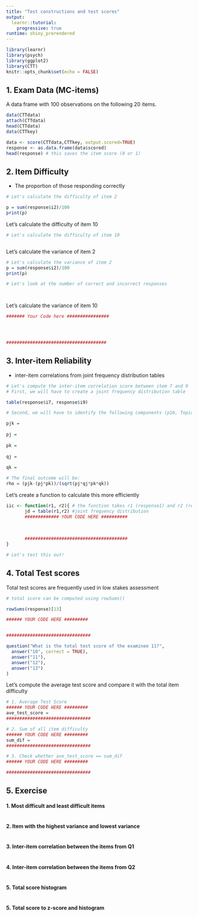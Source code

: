 ```yaml
---
title: "Test constructions and test scores"
output: 
  learnr::tutorial:
    progressive: true
runtime: shiny_prerendered
---
```


```r
library(learnr)
library(psych)
library(ggplot2)
library(CTT)
knitr::opts_chunk$set(echo = FALSE)

```

## 1. Exam Data (MC-items)
A data frame with 100 observations on the following 20 items. 

```r
data(CTTdata)
attach(CTTdata) 
head(CTTdata)
data(CTTkey)

data <- score(CTTdata,CTTkey, output.scored=TRUE)
response <- as.data.frame(data$scored)
head(response) # this saves the item score (0 or 1)
```

## 2. Item Difficulty 
- The proportion of those responding correctly

```r

# Let's calculate the difficulty of item 2

p = sum(response$i2)/100
print(p)

```

Let's calculate the difficulty of item 10
```r

# Let's calculate the difficulty of item 10



```

Let's calculate the variance of item 2
```r

# Let's calculate the variance of item 2
p = sum(response$i2)/100
print(p)

# Let's look at the number of correct and incorrect responses




```

Let's calculate the variance of item 10
```r

####### Your Code here ################




######################################
```

## 3. Inter-item Reliability 
- inter-item correlations from joint frequency distribution tables

```r
# Let's compute the inter-item correlation score between item 7 and 9 
# First, we will have to create a joint frequency distribution table 

table(response$i7, response$i9)

```

```r

# Second, we will have to identify the following components (p16, Topic 2)

pjk = 
  
pj = 
  
pk = 
  
qj = 
  
qk = 

# The final outcome will be: 
rho = (pjk-(pj*pk))/(sqrt(pj*qj*pk*qk))  
```

Let's create a function to calculate this more efficiently
```r

iic <- function(r1, r2){ # the function takes r1 (response1) and r2 (response2) as input
       jd = table(r1,r2) #joint frequency distribution 
       ############# YOUR CODE HERE ##########
       
       
       
       #######################################
}

# Let's test this out!

```

## 4. Total Test scores 
Total test scores are frequently used in low stakes assessment

```r
# total score can be computed using rowSums()

rowSums(response)[13]

###### YOUR CODE HERE #########


################################
```

```r

question("What is the total test score of the examinee 11?",
  answer("10", correct = TRUE),
  answer("11"),
  answer("12"), 
  answer("13")
)
```

Let's compute the average test score and compare it with the total item difficulty 
```r
# 1. Average Test Score 
###### YOUR CODE HERE #########
ave_test_score = 
################################

# 2. Sum of all item difficulty
###### YOUR CODE HERE #########
sum_dif = 
################################

# 3. Check whether ave_test_score == sum_dif 
###### YOUR CODE HERE #########

################################

```

## 5. Exercise 

#### 1. Most difficult and least difficult items 
```r




```

#### 2. Item with the highest variance and lowest variance 

```r




```

#### 3. Inter-item correlation between the items from Q1
```r




```

#### 4. Inter-item correlation between the items from Q2
```r




```

#### 5. Total score histogram 
```r




```

#### 5. Total score to z-score and histogram 
```r





```
